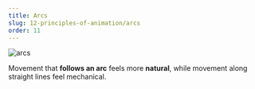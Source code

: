 ```yaml
---
title: Arcs
slug: 12-principles-of-animation/arcs
order: 11
---
```


<SlideTemplate title="arcs">

![arcs](/gif/arcs.gif)

Movement that **follows an arc** feels more **natural**, while movement along straight
lines feel mechanical.

</SlideTemplate>

